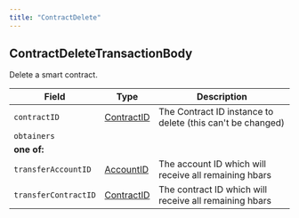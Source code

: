 ---
title: "ContractDelete"
---


## **ContractDeleteTransactionBody**

Delete a smart contract.

| Field                | Type                                                                                         | Description                                                |
| -------------------- | -------------------------------------------------------------------------------------------- | ---------------------------------------------------------- |
| `contractID`         | [ContractID](/hedera/sdks-and-apis/hedera-api/basic-types/contractid) | The Contract ID instance to delete (this can't be changed) |
| `obtainers`          |                                                                                              |                                                            |
| **one of:**          |                                                                                              |                                                            |
| `transferAccountID`  | [AccountID](/hedera/sdks-and-apis/hedera-api/basic-types/accountid)   | The account ID which will receive all remaining hbars      |
| `transferContractID` | [ContractID](/hedera/sdks-and-apis/hedera-api/basic-types/contractid) | The contract ID which will receive all remaining hbars     |
